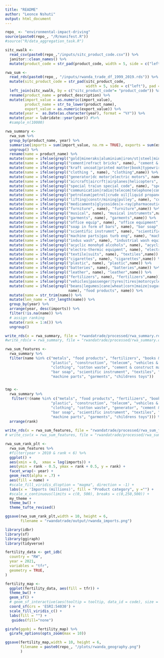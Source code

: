 ```yaml
---
title: "README"
author: "Leonce Nshuti"
output: html_document
---
```


```r
repo_ <- "environmental-impact-driving"
source(paste0(repo_, "/R/manifest.R"))
#source("R/data_aggregation_task.R")

sitc_xwalk <-
  read_csv(paste0(repo_,"/inputs/sitc_product_code.csv")) %>%
  janitor::clean_names() %>%
  mutate(product_code = str_pad(product_code, width = 5, side = c("left"), pad = "0"))

rwa_sum <-
  read_rds(paste0(repo_, "/inputs/rwanda_trade_df_1999_2019.rds")) %>%
  mutate(sitc_product_code = str_pad(sitc_product_code,
                                     width = 5, side = c("left"), pad = "0")) %>%
  left_join(sitc_xwalk, by = c("sitc_product_code"= "product_code")) %>%
  rename(product_name = product_description) %>%
  mutate(import_value = as.numeric(import_value),
         product_name = str_to_lower(product_name),
         export_value = as.numeric(export_value)) %>%
  mutate(year =  as.Date(as.character(year), format = "%Y")) %>%
  mutate(year = lubridate::year(year)) #%>%
  #sample_n(10000)

rwa_summary <-
  rwa_sum %>% 
  group_by(product_name, year) %>%
  summarise(imports = sum(import_value, na.rm = TRUE), exports = sum(export_value, na.rm = TRUE)) %>%
  ungroup() %>%
  rename(name = product_name) %>%
  mutate(name = ifelse(grepl("gold|mineraks|aluminium|iron/st|steel|minerals|tin ores|base metal", name), " metals", name)) %>%
  mutate(name = ifelse(grepl("cement|refract bricks", name), "cement & construct mat", name)) %>%
  mutate(name = ifelse(grepl("kraft uncoat|printed matter|book|typewrirers|paper cartons", name), "books & paper", name)) %>%
  mutate(name = ifelse(grepl("clothing ", name), "clothing",name)) %>%
  mutate(name = ifelse(grepl("generator|dc motor|electric motors", name), "generator",name)) %>%
  mutate(name = ifelse(grepl("aircraft|aircrft|airplanes|helicopters", name), "aircrafts", name)) %>%
  mutate(name = ifelse(grepl("special tra|un special code", name), "special transactions", name)) %>%
  mutate(name = ifelse(grepl("communication|radio|telecom|telephone|computers", name), "telecom", name)) %>%
  mutate(name = ifelse(grepl("petroleum|petrol|crude oil|liquid propane", name), "petroleum", name)) %>%
  mutate(name = ifelse(grepl("lifting|constr/mining|pulley", name), "construction", name)) %>%
  mutate(name = ifelse(grepl("medicaments|glycosides|x-ray|pharmaceutical|pharmaceut", name), "healthcare goods", name)) %>%
  mutate(name = ifelse(grepl("furniture", name), "furniture",name)) %>%
  mutate(name = ifelse(grepl("musical", name), "musical instruments",name)) %>%
  mutate(name = ifelse(grepl("garments", name), "garments",name)) %>%
  mutate(name = ifelse(grepl("office equip", name), "office equipment",name)) %>%
  mutate(name = ifelse(grepl("soap in form of bars", name), "bar soap",name)) %>%
  mutate(name = ifelse(grepl("scientific instrumnt", name), "scientific instrument",name)) %>%
  mutate(name = ifelse(grepl("machine parts|gas turb eng", name), "machine parts",name)) %>%
  mutate(name = ifelse(grepl("indus wash", name), "industrial wash equip",name)) %>%
  mutate(name = ifelse(grepl("acyclic monohyd alcohols", name), "acyclic monohyd alcohols",name)) %>%
  mutate(name = ifelse(grepl("electro-thermic equipmnt", name), "electro-thermic equipment",name)) %>%
  mutate(name = ifelse(grepl("textile|suits", name), "textiles",name)) %>%
  mutate(name = ifelse(grepl("cigarettes", name), "cigarettes",name)) %>%
  mutate(name = ifelse(grepl("plastic", name), "plastic",name)) %>%
  mutate(name = ifelse(grepl("batteries", name), "batteries",name)) %>%
  mutate(name = ifelse(grepl("leather", name), "leather",name)) %>%
  mutate(name = ifelse(grepl("fertilizers", name), "fertilizers",name)) %>%
  mutate(name = ifelse(grepl("vehicles|passenger|tyres|tires|motorcycles|buses|semi-trailer", name), "vehicles & parts", name)) %>%
  mutate(name = ifelse(grepl("beans|legumes|cane|wheat|corn|maize|sugar|soy|meal|cereal|hydrogenated|beet|chocolate|food|strawberries|fish|ruit fresh|beef|groundnuts|nutmeg|milk|salt|vegetables|rice|beer|fixed veg oils|whey|mutton|spices|veg prod ne|malt|veg oil hydrogen|bread|pork|potatoes|coffee|vanilla|fixed veg oil|cinnamon",
                             name), "food products", name)) %>%
  mutate(name = str_trim(name)) %>%
  mutate(len_name = str_length(name)) %>%
  group_by(year) %>%  
  arrange(year, desc(imports)) %>%  
  filter(!is.na(name)) %>%
  # assign ranking
  mutate(rank = 1:n()) %>%  
  ungroup() 

write_rds(x = rwa_summary, file = "rwandatrade/processed/rwa_summary.rds")
#write_rds(x = rwa_summary, file = "rwandatrade/processed/rwa_summary.csv")

rwa_sum_features <- 
  rwa_summary %>% 
  filter(name %in% c("metals", "food products", "fertilizers", "books & paper", "aircrafts", "leather", "healthcare goods",
                     "plastic", "construction", "telecom", "vehicles & parts", "cement", "special transactions", "petroleum",
                     "clothing", "cotton waste", "cement & construct mat", "generator", "cigarettes", "office equipment",
                     "bar soap", "scientific instrument", "textiles", "batteries", "industrial wash equip", 
                     "machine parts", "garments", "childrens toys")) 


tmp <- 
  rwa_summary %>% 
   filter(!(name %in% c("metals", "food products", "fertilizers", "books & paper", "aircrafts", "leather", "healthcare goods",
                     "plastic", "construction", "telecom", "vehicles & parts", "cement", "special transactions", "petroleum",
                     "clothing", "cotton waste", "generator", "cement & construct mat", "cigarettes", "office equipment", 
                     "bar soap", "scientific instrument", "textiles", "batteries", "industrial wash equip", 
                     "machine parts", "garments", "childrens toys"))) %>%
  arrange(rank)
  
write_rds(x = rwa_sum_features, file = "rwandatrade/processed/rwa_sum_features.rds")
# write_csv(x = rwa_sum_features, file = "rwandatrade/processed/rwa_sum_features.csv")
```

```r
rwa_sum_rank_plt <- 
  rwa_sum_features %>%
  #filter(year > 2010 & rank < 6) %>%
  ggplot() +  
  aes(xmin = 0,  xmax = log(imports)) +  
  aes(ymin = rank - 0.5, ymax = rank + 0.5, y = rank) +  
  facet_wrap(~ year) +  
  geom_rect(alpha = .7) +  
  aes(fill = name) +  
  #scale_fill_viridis_d(option = "magma", direction = -1) +
  labs(x = 'Imports (millions)', fill = "Product category", y ="") +
  #scale_x_continuous(limits = c(0, 500), breaks = c(0,250,500)) +
  my_theme + 
  theme_bw() +
  theme_tufte_revised() 

ggsave(rwa_sum_rank_plt,width = 10, height = 6,
       filename = "rwandatrade/output/rwanda_imports.png")
```


```r

library(idbr)
library(sf)
library(ggiraph)
library(tidyverse)

fertility_data <- get_idb(
  country = "RW",
  year = 2021,
  variables = "tfr",
  geometry = TRUE,
)

fertility_map <-
  ggplot(fertility_data, aes(fill = tfr)) + 
  theme_bw() + 
  geom_sf() + 
  # geom_sf_interactive(aes(tooltip = tooltip, data_id = code), size = 0.1) + 
  coord_sf(crs = 'ESRI:54030') + 
  scale_fill_viridis_c() + 
  labs(fill = "") +
   guides(fill="none")

girafe(ggobj = fertility_map) %>%
  girafe_options(opts_zoom(max = 10))

ggsave(fertility_map,width = 10, height = 6,
       filename = paste0(repo_, "/plots/rwanda_geography.png")
       )
```
